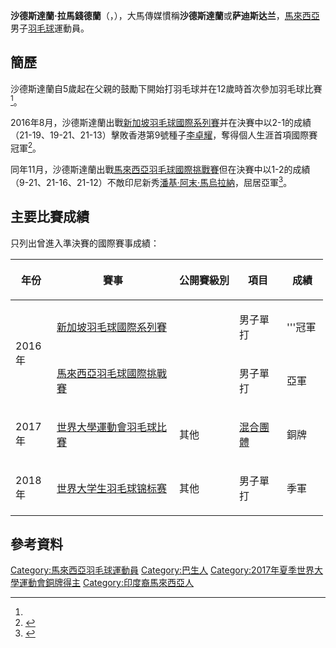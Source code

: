 {{noteTA|G1=Badminton}}
{{Infobox 羽球選手
| playername              = 沙德斯達蘭·拉馬錢德蘭<br/>{{lang|en|Satheishtharan Ramachandran}}
| image                   = 
| size                    = 
| caption                 = 
| birth_name              = 
| date_of_birth           = {{birth_date_and_age|1997|1|21}}
| place_of_birth          = {{MAS}}[[雪蘭莪|雪蘭莪]][[巴生市|巴生市]]
| height                  = 
| weight                  = 
| event                   = 男子單打、男子雙打
| country                 = {{MAS}}<ref name="bwf profile">{{cite web|title=Full Profit of Satheishtharan R|url=http://bwfcontent.tournamentsoftware.com/profile/biography.aspx?id=80A6BB78-AB1A-48CF-A2B4-87B9FC88911C|agency=BWF}}{{Dead link|date=2019年11月 |bot=InternetArchiveBot |fix-attempted=yes }}</ref>
| handedness              = 右手<ref name="bwf profile"/>
| coach                   = 
| years_active            = 
| highest_ranking         = 第111位（男單）
| date_of_highest_ranking = 2017年7月27日<ref name="ranking">[http://bwfcontent.tournamentsoftware.com/ranking/player.aspx?id=12320&player=243523 BWF World Ranking - Ranking of Satheishtharan R. (94306)]{{en}}</ref>
| current_ranking         = 第136位（男單）
| date_of_current_ranking = 2017年9月14日<ref>[http://bwfcontent.tournamentsoftware.com/ranking/category.aspx?id=14304&category=472 BWF World Ranking - BWF世界排名榜 (9/14/2017) - Men's singles]{{en}}</ref>
| played                  = 85勝–43負（男單）<br/>14勝–11負（男雙）
| titles                  = 
| bwf_profile             = 80A6BB78-AB1A-48CF-A2B4-87B9FC88911C
| bwf_id                  = 94306
| updated                 = 2017年9月14日
}}
{{MedalTableTop|width=286px}}
{{MedalSport | 男子[[羽毛球|羽毛球]]}}
{{MedalCountry | {{MAS}}}}
{{MedalCompetition | [[世界大學生運動會|世界大學生運動會]]}}
{{MedalBronze | [[2017年夏季世界大學生運動會|2017年 臺北]] | [[2017年夏季世界大學運動會羽球比賽混合團體項目|混合團體]] }}
{{MedalCompetition | [[世界大学生羽毛球锦标赛|世界大学生羽毛球锦标赛]]}}
{{MedalBronze| [[2018年世界大学生羽毛球锦标赛|2018年 吉隆坡]] | 男子單打 }}
{{MedalBottom}}
'''沙德斯達蘭·拉馬錢德蘭'''（{{lang|en|'''Satheishtharan Ramachandran'''}}，{{bd|1997年|1月21日||}}），大馬傳媒慣稱'''沙德斯達蘭'''或'''萨迪斯达兰'''，[[馬來西亞|馬來西亞]]男子[[羽毛球|羽毛球]]運動員。

== 簡歷 ==
沙德斯達蘭自5歲起在父親的鼓勵下開始打羽毛球并在12歲時首次參加羽毛球比賽<ref name="bwf profile"/>。

2016年8月，沙德斯達蘭出戰[[2016年新加坡羽毛球國際系列賽|新加坡羽毛球國際系列賽]]并在決賽中以2-1的成績（21-19、19-21、21-13）擊敗香港第9號種子[[李卓耀|李卓耀]]，奪得個人生涯首項國際賽冠軍<ref>{{cite web|url=http://www.sinchew.com.my/node/1563859/%E6%96%B0%E5%8A%A0%E5%9D%A1%E7%BE%BD%E8%B5%9B%C2%B7%E7%9B%88%E7%9B%88%E5%B1%88%E5%B1%85%E4%BA%9A%E5%86%9B%C2%B7%E5%A4%A7%E9%A9%AC%E5%8B%87%E5%A4%BA2%E5%86%A0|title=新加坡羽球国际系列赛·盈盈屈居亚军·大马勇夺2冠|work=[[星洲網|星洲網]]|date=2016-09-04}}</ref>。

同年11月，沙德斯達蘭出戰[[2016年馬來西亞羽毛球國際挑戰賽|馬來西亞羽毛球國際挑戰賽]]但在決賽中以1-2的成績（9-21、21-16、21-12）不敵印尼新秀[[潘基·阿末·馬烏拉納|潘基·阿末·馬烏拉納]]，屈居亞軍<ref>{{cite web|url=http://www.sinchew.com.my/node/1586583/%E5%A4%A7%E9%A9%AC%E7%BE%BD%E7%90%83%E5%9B%BD%E9%99%85%E6%8C%91%E6%88%98%E8%B5%9B%C2%B7%E5%A4%A7%E9%A9%AC%E6%89%AB3%E5%86%A0%E4%B8%BB%E5%9C%BA%E6%89%AC%E5%A8%81|title=大马羽球国际挑战赛·大马扫3冠主场扬威|work=星洲網|date=2016-11-13|accessdate=2016-11-18|archive-date=2016-11-15|archive-url=https://web.archive.org/web/20161115021145/http://www.sinchew.com.my/node/1586583/%E5%A4%A7%E9%A9%AC%E7%BE%BD%E7%90%83%E5%9B%BD%E9%99%85%E6%8C%91%E6%88%98%E8%B5%9B%C2%B7%E5%A4%A7%E9%A9%AC%E6%89%AB3%E5%86%A0%E4%B8%BB%E5%9C%BA%E6%89%AC%E5%A8%81|dead-url=no}}</ref>。

== 主要比賽成績 ==
只列出曾進入準決賽的國際賽事成績：
{| class=wikitable style="text-align:center; font-size:small;" 
!width="50"|年份
!width="180"|賽事
!width="80"|公開賽級別
!width="60"|項目
!width="50"|成績
|-
!rowspan="2"|2016年
|[[2016年新加坡羽毛球國際系列賽|新加坡羽毛球國際系列賽]]
|{{BWFIS}}
|男子單打
|bgcolor="gold"|'''冠軍
|-
|[[2016年馬來西亞羽毛球國際挑戰賽|馬來西亞羽毛球國際挑戰賽]]
|{{BWFIC}}
|男子單打
|bgcolor="silver"|亞軍
|-
!rowspan="1"|2017年
|[[2017年夏季世界大學運動會羽球比賽|世界大學運動會羽毛球比賽]]
|其他
|[[2017年夏季世界大學運動會羽球比賽混合團體項目|混合團體]]
|bgcolor="#b8860b"|銅牌
|-
!rowspan="1"|2018年
|[[2018年世界大学生羽毛球锦标赛|世界大学生羽毛球锦标赛]]
|其他
|男子單打
|bgcolor="#b8860b"|季軍
|}
{{BWF賽事級別索引}}

== 參考資料 ==
{{reflist}}

{{DEFAULTSORT:Satheishtharan Ramachandran}}
[[Category:馬來西亞羽毛球運動員|Category:馬來西亞羽毛球運動員]]
[[Category:巴生人|Category:巴生人]]
[[Category:2017年夏季世界大學運動會銅牌得主|Category:2017年夏季世界大學運動會銅牌得主]]
[[Category:印度裔馬來西亞人|Category:印度裔馬來西亞人]]